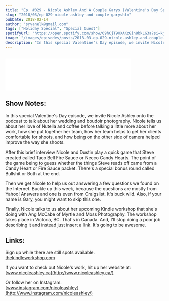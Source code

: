 ```yaml
---
title: "Ep. #029 - Nicole Ashley And A Couple Garys (Valentine's Day Special)"
slug: "2018/03/ep-029-nicole-ashley-and-couple-garyshtm"
pubDate: 2018-02-14
author: "srvanelk@gmail.com"
tags: ["Holiday Special", "Special Guest"]
spotifyUrl: "https://open.spotify.com/show/09hCjT9XXAKzGin8bkLG3a?si=kjRZvQ1JTb6Ov3HVzSSlWA"
image: "/images/episodes/posts/2018-03-ep-029-nicole-ashley-and-couple-garyshtm/Nicole+Ashley.webp"
description: "In this special Valentine's Day episode, we invite Nicole Ashley onto the podcast to talk about her wedding and boudoir photography. Nicole tells us about her love of Nutella and coffee before talking a little more about her work, how she put together her team, how her team helps to get her clients comfortable for shoots, and how being on the other side of camera helped improve the way she shoots."
---
```


<figure>
  <img src="/images/episodes/posts/2018-03-ep-029-nicole-ashley-and-couple-garyshtm/Nicole+Ashley.webp" alt="" />
</figure>
<iframe class="embedly-embed" src="//cdn.embedly.com/widgets/media.html?src=https%3A%2F%2Fanchor.fm%2Fweddingphotohangover%2Fembed%2Fepisodes%2FEp--029---Nicole-Ashley-And-A-Couple-Garys-Valentines-Day-Special-e1riha&url=https%3A%2F%2Fanchor.fm%2Fweddingphotohangover%2Fepisodes%2FEp--029---Nicole-Ashley-And-A-Couple-Garys-Valentines-Day-Special-e1riha&image=https%3A%2F%2Fd3t3ozftmdmh3i.cloudfront.net%2Fstaging%2Fpodcast_uploaded_episode400%2F805714%2F805714-1532296964162-759f1ef7dc22d.jpg&key=61d05c9d54e8455ea7a9677c366be814&type=text%2Fhtml&schema=anchor&wmode=opaque" width="400" height="102" scrolling="no" frameborder="0" allow="autoplay; fullscreen" allowfullscreen="true"></iframe>

## Show Notes:
In this special Valentine's Day episode, we invite Nicole Ashley onto the podcast to talk about her wedding and boudoir photography. Nicole tells us about her love of Nutella and coffee before talking a little more about her work, how she put together her team, how her team helps to get her clients comfortable for shoots, and how being on the other side of camera helped improve the way she shoots.

After this brief interview Nicole and Dustin play a quick game that Steve created called Taco Bell Fire Sauce or Necco Candy Hearts. The point of the game being to guess whether the things Steve reads off came from a Candy Heart or Fire Sauce packet. There's a special bonus round called Bullshit or Both at the end.

Then we get Nicole to help us out answering a few questions we found on the Internet. Buckle up this week, because the questions are mostly from Yahoo! Answers and one is even from Craigslist. It's buck wild. Also, if your name is Gary, you might want to skip this one.

Finally, Nicole talks to us about her upcoming Kindle workshop that she's doing with Ang McCabe of Myrtle and Moss Photography. The workshop takes place in Victoria, BC. That's in Canada. And, I'll stop doing a poor job describing it and instead just insert a link. It's going to be awesome.

## Links:
Sign up while there are still spots available.  
[thekindleworkshop.com](http://thekindleworkshop.com/)

If you want to check out Nicole's work, hit up her website at:  
[www.nicoleashley.ca](http://www.nicoleashley.ca/)

Or follow her on Instagram:  
[www.instagram.com/nicoleashley](http://www.instagram.com/nicoleashley/)
